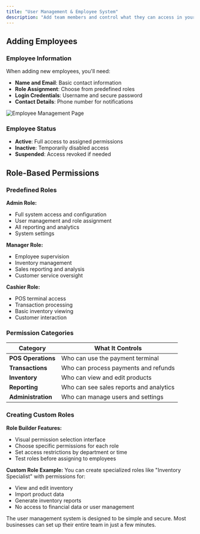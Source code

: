 ```yaml
---
title: "User Management & Employee System"
description: "Add team members and control what they can access in your POS system. Perfect for businesses with multiple employees handling transactions."
---
```

## Adding Employees

### Employee Information
When adding new employees, you'll need:
- **Name and Email**: Basic contact information
- **Role Assignment**: Choose from predefined roles
- **Login Credentials**: Username and secure password
- **Contact Details**: Phone number for notifications

<img src="/images/employees_page.png" alt="Employee Management Page" />

### Employee Status
- **Active**: Full access to assigned permissions
- **Inactive**: Temporarily disabled access
- **Suspended**: Access revoked if needed

## Role-Based Permissions

### Predefined Roles

**Admin Role:**
- Full system access and configuration
- User management and role assignment
- All reporting and analytics
- System settings

**Manager Role:**
- Employee supervision
- Inventory management
- Sales reporting and analysis
- Customer service oversight

**Cashier Role:**
- POS terminal access
- Transaction processing
- Basic inventory viewing
- Customer interaction

### Permission Categories

| Category | What It Controls |
|----------|------------------|
| **POS Operations** | Who can use the payment terminal |
| **Transactions** | Who can process payments and refunds |
| **Inventory** | Who can view and edit products |
| **Reporting** | Who can see sales reports and analytics |
| **Administration** | Who can manage users and settings |

### Creating Custom Roles

**Role Builder Features:**
- Visual permission selection interface
- Choose specific permissions for each role
- Set access restrictions by department or time
- Test roles before assigning to employees

**Custom Role Example:**
You can create specialized roles like "Inventory Specialist" with permissions for:
- View and edit inventory
- Import product data
- Generate inventory reports
- No access to financial data or user management

<Note>
  The user management system is designed to be simple and secure. Most businesses can set up their entire team in just a few minutes.
</Note>


